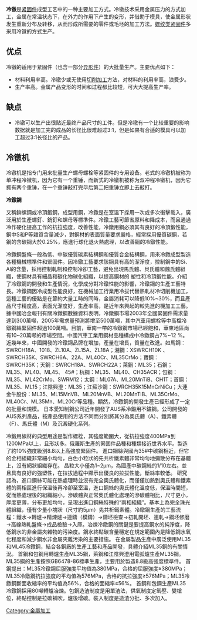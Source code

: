 {{copyedit|time=2013-11-02T13:14:02+00:00}}
{{unreferenced|time=2013-11-02T06:37:49+00:00}}
'''冷镦'''是[[紧固件|紧固件]]成型工艺中的一种主要加工方式。冷镦技术采用金属压力的方式加工，金属在常温状态下，在外力的作用下产生的变形，并借助于模具，使金属形状发生重新分布及转移，从而形成所需要的零件或毛坯的加工方法。[[螺纹类紧固件|螺纹类紧固件]]多采用冷镦的方式生产。

==优点==
冷镦的适用于紧固件（也含一部分[[异形件|异形件]]）的大批量生产。主要优点如下：
*材料利用率高。冷镦少或无使用[[切削加工|切削加工]]方法，对材料的利用率高，浪费少。
*生产率高。金属产品变形的时间和过程都比较短，可大大提高生产率。

==缺点==

*冷镦可以生产出很贴近最终产品尺寸的工件。但是冷镦有一个比较重要的影响数据就是加工完的成品的长径比很难超过3:1，但是如果有合适的模具可以加工超过3:1长径比的产品。

==冷镦机==
冷镦机是指专门用来批量生产螺母螺栓等紧固件的专用设备。老式的冷镦机被称为单冲程冷镦机，因为它有一个重锤，而新式的冷镦机被称为双冲程冷镦机，因为它拥有两个重锤，在一个重锤敲打完毕后第二把重锤立即上去敲打。

'''冷鐓鋼'''

又稱鉚螺鋼或冷頂鍛鋼，成型用鋼，冷鐓是在室溫下採用一次或多次衝擊載入，廣泛用於生產螺釘、銷釘和螺母等標準件。冷鐓工藝可節省原料和降成本，而且通過冷作硬化提高工作的抗拉強度，改善性能，冷鐓用鋼必須其有良好的冷頂鍛性能，鋼中S和P等雜質含量減少，對鋼材的表面質量要求嚴格，經常採用優質碳鋼，若鋼的含碳鋼大於0.25%，應進行球化退火熱處理，以改善鋼的冷鐓性能。

冷鐓鋼盤條一般為低、中碳優質碳素結構鋼和優質合金結構鋼，用來冷鐓成型製造各種機械標準件和緊固件。因冷鐓工藝要求該鋼具有高的潔淨度，控制鋼中的Si、Al的含量，採用控制軋制和控制冷卻工藝，避免出現馬氏體、貝氏體和魏氏體組織，使鋼材具有細晶和碳化物球化組織，以提高鋼材的 塑性和冷頂鍛性能。介紹了冷鐓鋼的開發和生產情況，化學成分對冷鐓性能的影響，冷鐓鋼的生產工藝特長。冷鐓鋼因冷成型性能良好，在機械加工行業用冷拔代替熱軋材冷切削機加工，這種工藝的優點是在節約大量工時的同時，金屬消耗可以降低10%~30%，而且產品尺寸精度高，表面光潔度好，生產率高，是近年來興起的較先進的機加工工藝。據中國冶金報刊有關冷鐓鋼數據資料表明，冷鐓鋼市場2003年全國緊固件需求量達到300萬噸，2005年需求量預測將增至500萬噸，其中汽車用螺栓等中高檔冷鐓鋼絲緊固件超過100萬噸。目前，華南一帶的冷鐓鋼市場已經飽和，華東地區尚有10~20萬噸的市場空間。中國汽車工業用鋼材品種構成中冷鐓鋼占7%~12 %。近幾年來，中國開發的冷鐓鋼品牌在增加，產量在增長，質量在改進。如馬鋼：SWRCH18A、1018、ZL10A、ZL15A、ZL18A；湘鋼：XSWRCH10K 、SWRCH35K、SWRCH6A、22A、ML40Cr、ML35CrMo；寶鋼：SWRCH35K；天鋼：SWRCH18A、SWRCH22A；萊鋼：ML35；石鋼；ML35、ML40、ML45、 45#；杭鋼：ML35、ML40、CH35ACR；包鋼：ML35、ML42CrMo、SWRM12；太鋼：ML07A、ML20MnTiB、CH1T；首鋼：ML35、ML15；江陰興澄：ML35；江蘇沙鋼：SWRCH35K15MnCrNiCu；大連金牛股份：ML35、ML15MnVB、ML20MnVB、ML20MnTiB、ML35CrMo、ML40Cr、ML35Mn、ML20Cr等品種。顯然，冷鐓鋼的開發生產已經形成了一定的批量和規模。 日本愛知制鋼公司近年開發了AUS系冷鍛用不鏽鋼。公司開發的AUS系列產品，按產品使用的方法不同而分別將其分為奧氏體（A）、鐵素體（F）、馬氏體（M）及沉澱硬化系列。

冷鍛用線材的典型用途是製作螺栓，其強度範圍大，從抗拉強度400MPa到1200MPa以上，且形狀多。俄羅斯生產的緊固件品種和種類接近世界水平。製造了約10%強度級別8.8以上高強度緊固件。 進口鋼絲與國內35#中碳鋼相近，但它的金相組織非常細小均勻，白色小粒狀的先共析鐵素體非常均勻地彌散分布在基體上，沒有網狀組織存在。 晶粒大小僅為1~2μm，為國產中碳鋼絲的1/10左右。並且具有良好的強塑性，在拉拔過程中顯示出優良的拉拔性能，斷絲率較低。 研究認為，進口鋼絲可能在熱處理時並沒有完全奧氏體化，而僅僅加熱到奧氏體和鐵素體的兩相區進行保溫後再冷卻至室溫，進口鋼絲的奧氏體化溫度低，保溫時間短，從而熱處理後的組織細小，滲碳體與正常奧氏體化處理的滲碳體相比，尺寸更小，厚度更薄，分布更加均勻，呈現出進口鋼絲特殊的“兩相組織”。基本上為完全珠光體組織，僅有少量小塊狀（尺寸約5μm）先共析鐵素體。冷鐓鋼生產的工藝流程：鐵水→轉爐→精煉爐→連鑄（模鑄）→鑄坯檢查→初軋開坯、連軋→鋼坯修磨→高線熱軋盤條→成品檢驗→入庫。冶煉冷鐓鋼的關鍵是要提高鋼水的純淨度，降低鋼水的非金屬夾雜物的污染度。鋼水終點碳含量穩定在規定範圍內是降低鋼水氧化程度和減少鋼水非金屬夾雜污染的主要措施。 在金屬製品生產中廣泛使用ML35和ML45冷鐓鋼，結合各鋼廠的生產工藝和產品開發，具體介紹ML35鋼的有關情況。 首鋼和包鋼用轉爐生產ML35鋼，萊鋼和江陰興澄用電弧爐生產ML35鋼。ML35鋼的生產按照GB6478-86標準生產，主要用於製造8.8級高強度標準件。 首鋼提出：ML35冷鐓鋼屈服強度平均值為380MPa，合格的屈服強度≥380MPa；ML35冷鐓鋼抗拉強度的平均值為576MPa，合格的抗拉強度≥576MPa；ML35冷鐓鋼斷面收縮率的平均值為56%，合格的面縮率≥56%。 首鋼和包鋼生產ML35冷鐓鋼採用80噸轉爐冶煉。包鋼造渣制度是用單渣法，供氧制度定氧壓、變槍位，終點控制是拉碳補吹，爐後增碳。裝入制度是造渣分批、多次加入。

[[Category:金屬加工|Category:金屬加工]]